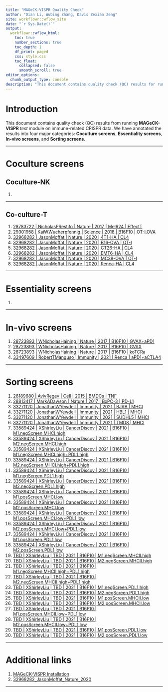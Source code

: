 ```yaml
---
title: "MAGeCK-VISPR Quality Check"
author: "Dian Li, Wubing Zhang, Davis Zexian Zeng"
site: workflowr::wflow_site
date: "`r Sys.Date()`"
output: 
  workflowr::wflow_html:
    toc: true
    number_sections: true
    toc_depth: 1
    df_print: paged
    css: style.css
    toc_float:
      collapsed: false
      smooth_scroll: true
editor_options:
  chunk_output_type: console
description: "This document contains quality check (QC) results for running MAGeCK-VISPR 'test' module on CRISPR data."
---
```


# Introduction

This document contains quality check (QC) results from running **MAGeCK-VISPR** _test_ module on immune-related CRISPR data. We have annotated the results into four major categories: **Coculture screens**, **Essentiality screens**, **In-vivo screens**, and **Sorting screens**. 

---

# Coculture screens

## Coculture-NK

1. <a href="01-coculture.html#"></a>

---

## Co-culture-T

1. <a href="01-coculture.html#1_28783722_|_NicholasPRestifo_|_Nature_|_2017_|_Mel624_|_EffectT">28783722 | NicholasPRestifo | Nature | 2017 | Mel624 | EffectT</a>
2. <a href="01-coculture.html#2_29301958_|_KaiWWucherpfennig_|_Science_|_2018_|_B16F10_|_OT-IOVA">29301958 | KaiWWucherpfennig | Science | 2018 | B16F10 | OT-I.OVA</a>
3. <a href="01-coculture.html#4_32968282_|_JasonMoffat_|_Nature_|_2020_|_4T1-HA_|_CL4">32968282 | JasonMoffat | Nature | 2020 | 4T1-HA | CL4</a>
4. <a href="01-coculture.html#5_32968282_|_JasonMoffat_|_Nature_|_2020_|_B16-OVA_|_OT-I">32968282 | JasonMoffat | Nature | 2020 | B16-OVA | OT-I</a>
5. <a href="01-coculture.html#6_32968282_|_JasonMoffat_|_Nature_|_2020_|_CT26-HA_|_CL4">32968282 | JasonMoffat | Nature | 2020 | CT26-HA | CL4</a>
6. <a href="01-coculture.html#7_32968282_|_JasonMoffat_|_Nature_|_2020_|_EMT6-HA_|_CL4">32968282 | JasonMoffat | Nature | 2020 | EMT6-HA | CL4</a>
7. <a href="01-coculture.html#8_32968282_|_JasonMoffat_|_Nature_|_2020_|_MC38-OVA_|_OT-I">32968282 | JasonMoffat | Nature | 2020 | MC38-OVA | OT-I</a>
8. <a href="01-coculture.html#9_32968282_|_JasonMoffat_|_Nature_|_2020_|_Renca-HA_|_CL4">32968282 | JasonMoffat | Nature | 2020 | Renca-HA | CL4</a>


---

# Essentiality screens

1. <a href="02-essentiality.html#"></a>

---

# In-vivo screens

1. <a href="03-invivo.html#2_28723893_|_WNicholasHaining_|_Nature_|_2017_|_B16F10_|_GVAX+aPD1">28723893 | WNicholasHaining | Nature | 2017 | B16F10 | GVAX+aPD1</a>
2. <a href="03-invivo.html#3_28723893_|_WNicholasHaining_|_Nature_|_2017_|_B16F10_|_GVAX">28723893 | WNicholasHaining | Nature | 2017 | B16F10 | GVAX</a>
3. <a href="03-invivo.html#4_28723893_|_WNicholasHaining_|_Nature_|_2017_|_B16F10_|_koTCRa">28723893 | WNicholasHaining | Nature | 2017 | B16F10 | koTCRa</a>
4. <a href="03-invivo.html#5_33497609_|_RobertTManguso_|_Immunity_|_2021_|_Renca_|_aPD1+aCTLA4">33497609 | RobertTManguso | Immunity | 2021 | Renca | aPD1+aCTLA4</a>

---

# Sorting screens

1. <a href="04-sorting.html#2_26189680_|_AvivRegev_|_Cell_|_2015_|_BMDCs_|_TNF">26189680 | AvivRegev | Cell | 2015 | BMDCs | TNF</a>
2. <a href="04-sorting.html#3_28813417_|_MarkADawson_|_Nature_|_2017_|_BxPC-3_|_PD-L1">28813417 | MarkADawson | Nature | 2017 | BxPC-3 | PD-L1</a>
3. <a href="04-sorting.html#4_33271120_|_JonathanWYewdell_|_Immunity_|_2021_|_BJAB_|_MHCI">33271120 | JonathanWYewdell | Immunity | 2021 | BJAB | MHCI</a>
4. <a href="04-sorting.html#5_33271120_|_JonathanWYewdell_|_Immunity_|_2021_|_HBL1_|_MHCI">33271120 | JonathanWYewdell | Immunity | 2021 | HBL1 | MHCI</a>
5. <a href="04-sorting.html#6_33271120_|_JonathanWYewdell_|_Immunity_|_2021_|_SUDHL5_|_MHCI">33271120 | JonathanWYewdell | Immunity | 2021 | SUDHL5 | MHCI</a>
6. <a href="04-sorting.html#7_33271120_|_JonathanWYewdell_|_Immunity_|_2021_|_TMD8_|_MHCI">33271120 | JonathanWYewdell | Immunity | 2021 | TMD8 | MHCI</a>
7. <a href="04-sorting.html#8_33589424_|_XShirleyLiu_|_CancerDiscov_|_2021_|_B16F10_|_M1negScreenMHCIhigh">33589424 | XShirleyLiu | CancerDiscov | 2021 | B16F10 | M1.negScreen.MHCI.high</a>
8. <a href="04-sorting.html#9_33589424_|_XShirleyLiu_|_CancerDiscov_|_2021_|_B16F10_|_M2negScreenMHCIhigh">33589424 | XShirleyLiu | CancerDiscov | 2021 | B16F10 | M2.negScreen.MHCI.high</a>
9. <a href="04-sorting.html#10_33589424_|_XShirleyLiu_|_CancerDiscov_|_2021_|_B16F10_|_M1negScreenMHCIhigh+PDL1high">33589424 | XShirleyLiu | CancerDiscov | 2021 | B16F10 | M1.negScreen.MHCI.high+PDL1.high</a>
10. <a href="04-sorting.html#11_33589424_|_XShirleyLiu_|_CancerDiscov_|_2021_|_B16F10_|_M2negScreenMHCIhigh+PDL1high">33589424 | XShirleyLiu | CancerDiscov | 2021 | B16F10 | M2.negScreen.MHCI.high+PDL1.high</a>
11. <a href="04-sorting.html#12_33589424_|_XShirleyLiu_|_CancerDiscov_|_2021_|_B16F10_|_M1negScreenPDL1high">33589424 | XShirleyLiu | CancerDiscov | 2021 | B16F10 | M1.negScreen.PDL1.high</a>
12. <a href="04-sorting.html#13_33589424_|_XShirleyLiu_|_CancerDiscov_|_2021_|_B16F10_|_M2negScreenPDL1high">33589424 | XShirleyLiu | CancerDiscov | 2021 | B16F10 | M2.negScreen.PDL1.high</a>
13. <a href="04-sorting.html#14_33589424_|_XShirleyLiu_|_CancerDiscov_|_2021_|_B16F10_|_M1posScreenMHCIlow">33589424 | XShirleyLiu | CancerDiscov | 2021 | B16F10 | M1.posScreen.MHCI.low</a>
14. <a href="04-sorting.html#15_33589424_|_XShirleyLiu_|_CancerDiscov_|_2021_|_B16F10_|_M2posScreenMHCIlow">33589424 | XShirleyLiu | CancerDiscov | 2021 | B16F10 | M2.posScreen.MHCI.low</a>
15. <a href="04-sorting.html#16_33589424_|_XShirleyLiu_|_CancerDiscov_|_2021_|_B16F10_|_M1posScreenMHCIlow+PDL1low">33589424 | XShirleyLiu | CancerDiscov | 2021 | B16F10 | M1.posScreen.MHCI.low+PDL1.low</a>
16. <a href="04-sorting.html#17_33589424_|_XShirleyLiu_|_CancerDiscov_|_2021_|_B16F10_|_M2posScreenMHCIlow+PDL1low">33589424 | XShirleyLiu | CancerDiscov | 2021 | B16F10 | M2.posScreen.MHCI.low+PDL1.low</a>
17. <a href="04-sorting.html#18_33589424_|_XShirleyLiu_|_CancerDiscov_|_2021_|_B16F10_|_M1posScreenPDL1low">33589424 | XShirleyLiu | CancerDiscov | 2021 | B16F10 | M1.posScreen.PDL1.low</a>
18. <a href="04-sorting.html#19_33589424_|_XShirleyLiu_|_CancerDiscov_|_2021_|_B16F10_|_M2posScreenPDL1low">33589424 | XShirleyLiu | CancerDiscov | 2021 | B16F10 | M2.posScreen.PDL1.low</a>
19. <a href="04-sorting.html#20_TBD_|_XShirleyLiu_|_TBD_|_2021_|_B16F10_|_M1negScreenMHCIIhigh">TBD | XShirleyLiu | TBD | 2021 | B16F10 | M1.negScreen.MHCII.high</a>
20. <a href="04-sorting.html#21_TBD_|_XShirleyLiu_|_TBD_|_2021_|_B16F10_|_M2negScreenMHCIIhigh">TBD | XShirleyLiu | TBD | 2021 | B16F10 | M2.negScreen.MHCII.high</a>
21. <a href="04-sorting.html#22_TBD_|_XShirleyLiu_|_TBD_|_2021_|_B16F10_|_M1negScreenMHCIIhigh+PDL1high">TBD | XShirleyLiu | TBD | 2021 | B16F10 | M1.negScreen.MHCII.high+PDL1.high</a>
22. <a href="04-sorting.html#23_TBD_|_XShirleyLiu_|_TBD_|_2021_|_B16F10_|_M2negScreenMHCIIhigh+PDL1high">TBD | XShirleyLiu | TBD | 2021 | B16F10 | M2.negScreen.MHCII.high+PDL1.high</a>
23. <a href="04-sorting.html#24_TBD_|_XShirleyLiu_|_TBD_|_2021_|_B16F10_|_M1negScreenPDL1high">TBD | XShirleyLiu | TBD | 2021 | B16F10 | M1.negScreen.PDL1.high</a>
24. <a href="04-sorting.html#25_TBD_|_XShirleyLiu_|_TBD_|_2021_|_B16F10_|_M2negScreenPDL1high">TBD | XShirleyLiu | TBD | 2021 | B16F10 | M2.negScreen.PDL1.high</a>
25. <a href="04-sorting.html#26_TBD_|_XShirleyLiu_|_TBD_|_2021_|_B16F10_|_M1posScreenMHCIIlow">TBD | XShirleyLiu | TBD | 2021 | B16F10 | M1.posScreen.MHCII.low</a>
26. <a href="04-sorting.html#27_TBD_|_XShirleyLiu_|_TBD_|_2021_|_B16F10_|_M2posScreenMHCIIlow">TBD | XShirleyLiu | TBD | 2021 | B16F10 | M2.posScreen.MHCII.low</a>
27. <a href="04-sorting.html#28_TBD_|_XShirleyLiu_|_TBD_|_2021_|_B16F10_|_M1posScreenMHCIIlow+PDL1low">TBD | XShirleyLiu | TBD | 2021 | B16F10 | M1.posScreen.MHCII.low+PDL1.low</a>
28. <a href="04-sorting.html#29_TBD_|_XShirleyLiu_|_TBD_|_2021_|_B16F10_|_M2posScreenMHCIIlow+PDL1low">TBD | XShirleyLiu | TBD | 2021 | B16F10 | M2.posScreen.MHCII.low+PDL1.low</a>
29. <a href="04-sorting.html#30_TBD_|_XShirleyLiu_|_TBD_|_2021_|_B16F10_|_M1posScreenPDL1low">TBD | XShirleyLiu | TBD | 2021 | B16F10 | M1.posScreen.PDL1.low</a>
30. <a href="04-sorting.html#31_TBD_|_XShirleyLiu_|_TBD_|_2021_|_B16F10_|_M2posScreenPDL1low">TBD | XShirleyLiu | TBD | 2021 | B16F10 | M2.posScreen.PDL1.low</a>


---

# Additional links
1. <a href="https://bitbucket.org/liulab/mageck-vispr/src/master/">MAGeCK-VISPR Installation</a>
2. <a href="https://builderpie.github.io/run_MAGeCK-VISPR/32968282_JasonMoffat_Nature_2020.html">32968282_JasonMoffat_Nature_2020</a>

---
